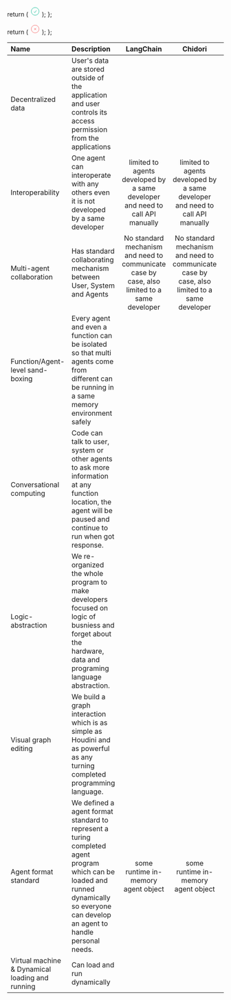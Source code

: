   return (
    <svg
      xmlns="http://www.w3.org/2000/svg"
      fill="none"
      viewBox="0 0 24 24"
      strokeWidth="1.5"
      stroke="#25c2a0"
      width="24"
      height="24"
    >
      <path
        strokeLinecap="round"
        strokeLinejoin="round"
        d="M9 12.75L11.25 15 15 9.75M21 12a9 9 0 11-18 0 9 9 0 0118 0z"
      />
    </svg>
  );
};

  return (
    <svg
      xmlns="http://www.w3.org/2000/svg"
      fill="none"
      viewBox="0 0 24 24"
      strokeWidth="1.5"
      stroke="#F87272"
      width="24"
      height="24"
    >
      <path
        strokeLinecap="round"
        strokeLinejoin="round"
        d="M9.75 9.75l4.5 4.5m0-4.5l-4.5 4.5M21 12a9 9 0 11-18 0 9 9 0 0118 0z"
      />
    </svg>
  );
};

| Name | Description | LangChain | Chidori | Cogine |
| :-------------------------------------- | :---------- | :-------: | :-----: | :----: |
| Decentralized data                      |    User's data are stored outside of the application and user controls its access permission from the applications    | <IconNo/> | <IconNo/> |    <IconYes/>    |
| Interoperability                        |    One agent can interoperate with any others even it is not developed by a same developer    | limited to agents developed by a same developer and need to call API manually | limited to agents developed by a same developer and need to call API manually | <IconYes/> |
| Multi-agent collaboration               |    Has standard collaborating mechanism between User, System and Agents    | No standard mechanism and need to communicate case by case, also limited to a same developer | No standard mechanism and need to communicate case by case, also limited to a same developer | <IconYes/> |
| Function/Agent-level sand-boxing        |    Every agent and even a function can be isolated so that multi agents come from different can be running in a same memory environment safely    | <IconNo/> | <IconNo/> | <IconYes/> |
| Conversational computing                | Code can talk to user, system or other agents to ask more information at any function location, the agent will be paused and continue to run when got response. | <IconNo/> | <IconNo/> | <IconYes/> |
| Logic-abstraction                       | We re-organized the whole program to make developers focused on logic of busniess and forget about the hardware, data and programing language abstraction. | <IconNo/> | <IconNo/> | <IconYes/> |
| Visual graph editing                    | We build a graph interaction which is as simple as Houdini and as powerful as any turning completed programming language. | <IconNo/> | <IconNo/> | <IconYes/> |
| Agent format standard               | We defined a agent format standard to represent a turing completed agent program which can be loaded and runned dynamically so everyone can develop an agent to handle personal needs. | some runtime in-memory agent object | some runtime in-memory agent object | <IconYes/> |
| Virtual machine & Dynamical loading and running | Can load and run dynamically | <IconNo/> | <IconYes/> | <IconYes/> |

<br/>
